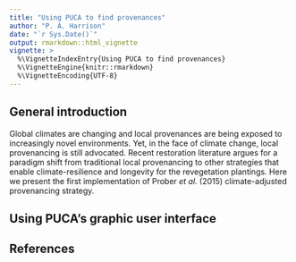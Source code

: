 ---
title: "Using PUCA to find provenances"
author: "P. A. Harrison"
date: "`r Sys.Date()`"
output: rmarkdown::html_vignette
vignette: >
  %\VignetteIndexEntry{Using PUCA to find provenances}
  %\VignetteEngine{knitr::rmarkdown}
  %\VignetteEncoding{UTF-8}
---
## General introduction

Global climates are changing and local provenances are being exposed to increasingly novel environments. Yet, in the face of climate change, local provenancing is still advocated. Recent restoration literature argues for a paradigm shift from traditional local provenancing to other  strategies that enable climate-resilience and longevity for the revegetation plantings. Here we present the first implementation of Prober *et al.* (2015) climate-adjusted provenancing strategy.

## Using PUCA's graphic user interface

## References